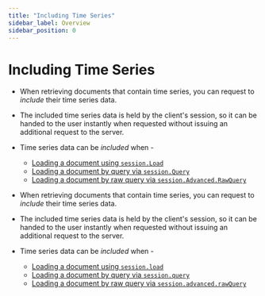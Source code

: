 ---
title: "Including Time Series"
sidebar_label: Overview
sidebar_position: 0
---




# Including Time Series
<LanguageSwitcher supportedLanguages={supportedLanguages} />
<LanguageContent language="csharp">

<Admonition type="note" title="Note">

* When retrieving documents that contain time series, you can request to _include_ their time series data.

* The included time series data is held by the client's session, so it can be handed to the user instantly when requested without issuing an additional request to the server.

* Time series data can be _included_ when -
    * [Loading a document using `session.Load`](../../../../../document-extensions/timeseries/client-api/session/include/with-session-load)
    * [Loading a document by query via `session.Query`](../../../../../document-extensions/timeseries/client-api/session/include/with-session-query)
    * [Loading a document by raw query via `session.Advanced.RawQuery`](../../../../../document-extensions/timeseries/client-api/session/include/with-raw-queries)

</Admonition>


</LanguageContent>
<LanguageContent language="nodejs">

<Admonition type="note" title="Note">

* When retrieving documents that contain time series, you can request to _include_ their time series data.

* The included time series data is held by the client's session, so it can be handed to the user instantly when requested without issuing an additional request to the server.  

* Time series data can be _included_ when -  
   * [Loading a document using `session.load`](../../../../../document-extensions/timeseries/client-api/session/include/with-session-load)  
   * [Loading a document by query via `session.query`](../../../../../document-extensions/timeseries/client-api/session/include/with-session-query)  
   * [Loading a document by raw query via `session.advanced.rawQuery`](../../../../../document-extensions/timeseries/client-api/session/include/with-raw-queries)  

</Admonition>


</LanguageContent>